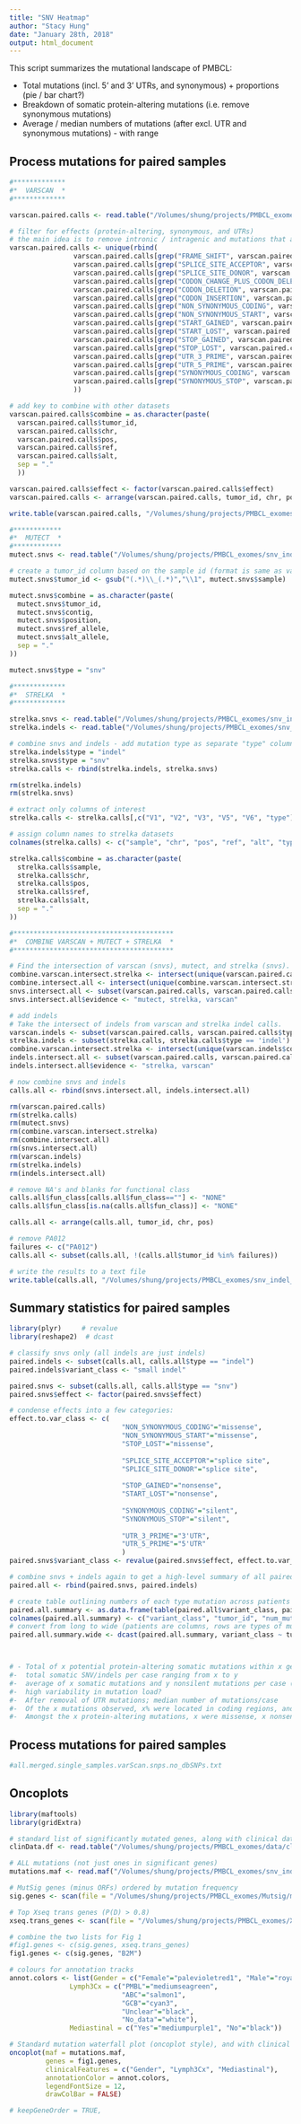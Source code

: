 ```yaml
---
title: "SNV Heatmap"
author: "Stacy Hung"
date: "January 28th, 2018"
output: html_document
---
```


This script summarizes the mutational landscape of PMBCL:

* Total mutations (incl. 5' and 3' UTRs, and synonymous) + proportions (pie / bar chart?)
* Breakdown of somatic protein-altering mutations (i.e. remove synonymous mutations)
* Average / median numbers of mutations (after excl. UTR and synonymous mutations) - with range

## Process mutations for paired samples

```r
#*************
#*  VARSCAN  *
#*************

varscan.paired.calls <- read.table("/Volumes/shung/projects/PMBCL_exomes/snv_indel_analysis/paired/varscan/varsScan.all.paired-snps_and_indels-somatic_and_no_effect_filters.txt", sep = "\t", header = TRUE, fill = TRUE)

# filter for effects (protein-altering, synonymous, and UTRs)
# the main idea is to remove intronic / intragenic and mutations that are not annotated to have an effect (blank / NONE / EXON)
varscan.paired.calls <- unique(rbind(
                varscan.paired.calls[grep("FRAME_SHIFT", varscan.paired.calls$effect), ],
                varscan.paired.calls[grep("SPLICE_SITE_ACCEPTOR", varscan.paired.calls$effect), ],
                varscan.paired.calls[grep("SPLICE_SITE_DONOR", varscan.paired.calls$effect), ],
                varscan.paired.calls[grep("CODON_CHANGE_PLUS_CODON_DELETION", varscan.paired.calls$effect), ],
                varscan.paired.calls[grep("CODON_DELETION", varscan.paired.calls$effect), ],
                varscan.paired.calls[grep("CODON_INSERTION", varscan.paired.calls$effect), ],
                varscan.paired.calls[grep("NON_SYNONYMOUS_CODING", varscan.paired.calls$effect), ],
                varscan.paired.calls[grep("NON_SYNONYMOUS_START", varscan.paired.calls$effect), ],
                varscan.paired.calls[grep("START_GAINED", varscan.paired.calls$effect), ],
                varscan.paired.calls[grep("START_LOST", varscan.paired.calls$effect), ],
                varscan.paired.calls[grep("STOP_GAINED", varscan.paired.calls$effect), ],
                varscan.paired.calls[grep("STOP_LOST", varscan.paired.calls$effect), ],
                varscan.paired.calls[grep("UTR_3_PRIME", varscan.paired.calls$effect), ],
                varscan.paired.calls[grep("UTR_5_PRIME", varscan.paired.calls$effect), ],
                varscan.paired.calls[grep("SYNONYMOUS_CODING", varscan.paired.calls$effect), ],
                varscan.paired.calls[grep("SYNONYMOUS_STOP", varscan.paired.calls$effect), ]
                ))

# add key to combine with other datasets
varscan.paired.calls$combine = as.character(paste(
  varscan.paired.calls$tumor_id, 
  varscan.paired.calls$chr, 
  varscan.paired.calls$pos, 
  varscan.paired.calls$ref,
  varscan.paired.calls$alt,
  sep = "."
  ))

varscan.paired.calls$effect <- factor(varscan.paired.calls$effect)
varscan.paired.calls <- arrange(varscan.paired.calls, tumor_id, chr, pos)

write.table(varscan.paired.calls, "/Volumes/shung/projects/PMBCL_exomes/snv_indel_analysis/paired/varscan/varsScan.all.paired-snps_and_indels-protein_altering_OR_synonymous_or_UTRs.txt", sep = "\t", quote = FALSE, row.names = FALSE)

#************
#*  MUTECT  *
#************
mutect.snvs <- read.table("/Volumes/shung/projects/PMBCL_exomes/snv_indel_analysis/paired/mutect/mutect.all.snps.pass.txt", sep = "\t", header = TRUE, fill = TRUE)

# create a tumor_id column based on the sample id (format is same as varscan, but without scroll letter)
mutect.snvs$tumor_id <- gsub("(.*)\\_(.*)","\\1", mutect.snvs$sample)

mutect.snvs$combine = as.character(paste(
  mutect.snvs$tumor_id,
  mutect.snvs$contig,
  mutect.snvs$position,
  mutect.snvs$ref_allele,
  mutect.snvs$alt_allele,
  sep = "."
))

mutect.snvs$type = "snv"

#*************
#*  STRELKA  *
#*************

strelka.snvs <- read.table("/Volumes/shung/projects/PMBCL_exomes/snv_indel_analysis/paired/strelka/all.passed.somatic.snvs.vcf", sep = "\t", header = FALSE)
strelka.indels <- read.table("/Volumes/shung/projects/PMBCL_exomes/snv_indel_analysis/paired/strelka/all.passed.somatic.indels.vcf", sep = "\t", header = FALSE)

# combine snvs and indels - add mutation type as separate "type" column
strelka.indels$type = "indel"
strelka.snvs$type = "snv"
strelka.calls <- rbind(strelka.indels, strelka.snvs)

rm(strelka.indels)
rm(strelka.snvs)

# extract only columns of interest
strelka.calls <- strelka.calls[,c("V1", "V2", "V3", "V5", "V6", "type")]

# assign column names to strelka datasets
colnames(strelka.calls) <- c("sample", "chr", "pos", "ref", "alt", "type")

strelka.calls$combine = as.character(paste(
  strelka.calls$sample,
  strelka.calls$chr,
  strelka.calls$pos,
  strelka.calls$ref,
  strelka.calls$alt,
  sep = "."
))

#****************************************
#*  COMBINE VARSCAN + MUTECT + STRELKA  *
#****************************************

# Find the intersection of varscan (snvs), mutect, and strelka (snvs).
combine.varscan.intersect.strelka <- intersect(unique(varscan.paired.calls$combine), unique(strelka.calls$combine))
combine.intersect.all <- intersect(unique(combine.varscan.intersect.strelka), unique(mutect.snvs$combine))
snvs.intersect.all <- subset(varscan.paired.calls, varscan.paired.calls$combine %in% combine.intersect.all)
snvs.intersect.all$evidence <- "mutect, strelka, varscan"

# add indels
# Take the intersect of indels from varscan and strelka indel calls.
varscan.indels <- subset(varscan.paired.calls, varscan.paired.calls$type == 'indel')
strelka.indels <- subset(strelka.calls, strelka.calls$type == 'indel')
combine.varscan.intersect.strelka <- intersect(unique(varscan.indels$combine), unique(strelka.indels$combine))
indels.intersect.all <- subset(varscan.paired.calls, varscan.paired.calls$combine %in% combine.varscan.intersect.strelka)
indels.intersect.all$evidence <- "strelka, varscan"

# now combine snvs and indels
calls.all <- rbind(snvs.intersect.all, indels.intersect.all)

rm(varscan.paired.calls)
rm(strelka.calls)
rm(mutect.snvs)
rm(combine.varscan.intersect.strelka)
rm(combine.intersect.all)
rm(snvs.intersect.all)
rm(varscan.indels)
rm(strelka.indels)
rm(indels.intersect.all)

# remove NA's and blanks for functional class
calls.all$fun_class[calls.all$fun_class==""] <- "NONE"
calls.all$fun_class[is.na(calls.all$fun_class)] <- "NONE"

calls.all <- arrange(calls.all, tumor_id, chr, pos)

# remove PA012
failures <- c("PA012")
calls.all <- subset(calls.all, !(calls.all$tumor_id %in% failures))

# write the results to a text file
write.table(calls.all, "/Volumes/shung/projects/PMBCL_exomes/snv_indel_analysis/paired/calls.integration/snv_indels-integration-protein_altering_OR_synonymous_OR_UTRs.txt", sep = "\t", quote = FALSE, row.names = FALSE)
```

## Summary statistics for paired samples
```r
library(plyr)     # revalue
library(reshape2)  # dcast

# classify snvs only (all indels are just indels)
paired.indels <- subset(calls.all, calls.all$type == "indel")
paired.indels$variant_class <- "small indel"

paired.snvs <- subset(calls.all, calls.all$type == "snv")
paired.snvs$effect <- factor(paired.snvs$effect)

# condense effects into a few categories:
effect.to.var_class <- c(
                            "NON_SYNONYMOUS_CODING"="missense",
                            "NON_SYNONYMOUS_START"="missense",
                            "STOP_LOST"="missense",
                            
                            "SPLICE_SITE_ACCEPTOR"="splice site",
                            "SPLICE_SITE_DONOR"="splice site",
                            
                            "STOP_GAINED"="nonsense",
                            "START_LOST"="nonsense",
                            
                            "SYNONYMOUS_CODING"="silent",
                            "SYNONYMOUS_STOP"="silent",
                            
                            "UTR_3_PRIME"="3'UTR",
                            "UTR_5_PRIME"="5'UTR"
                            )
paired.snvs$variant_class <- revalue(paired.snvs$effect, effect.to.var_class)

# combine snvs + indels again to get a high-level summary of all paired mutations
paired.all <- rbind(paired.snvs, paired.indels)

# create table outlining numbers of each type mutation across patients
paired.all.summary <- as.data.frame(table(paired.all$variant_class, paired.all$tumor_id))
colnames(paired.all.summary) <- c("variant_class", "tumor_id", "num_mutations")
# convert from long to wide (patients are columns, rows are types of mutations)
paired.all.summary.wide <- dcast(paired.all.summary, variant_class ~ tumor_id, value.var = "num_mutations")



# -	Total of x potential protein-altering somatic mutations within x genes (x missense mutations, x nonsense mutations, x small indels, x non-exonic [5’ or 3’ UTR]) (or as percentages)
#-	total somatic SNV/indels per case ranging from x to y
#-	average of x somatic mutations and y nonsilent mutations per case (range ?)
#-	high variability in mutation load?
#-	After removal of UTR mutations; median number of mutations/case
#-	Of the x mutations observed, x% were located in coding regions, and x% in UTRs
#-	Amongst the x protein-altering mutations, x were missense, x nonsense, x splice site, and x small indels

```

## Process mutations for paired samples

```r
#all.merged.single_samples.varScan.snps.no_dbSNPs.txt


```


## Oncoplots

```r
library(maftools)
library(gridExtra)

# standard list of significantly mutated genes, along with clinical data annotations
clinData.df <- read.table("/Volumes/shung/projects/PMBCL_exomes/data/clinData.v2.txt", sep = "\t", header = TRUE)

# ALL mutations (not just ones in significant genes)
mutations.maf <- read.maf("/Volumes/shung/projects/PMBCL_exomes/snv_indel_analysis/maf/mutation_summary-paired_and_unpaired.maf", clinicalData = clinData.df)

# MutSig genes (minus ORFs) ordered by mutation frequency
sig.genes <- scan(file = "/Volumes/shung/projects/PMBCL_exomes/Mutsig/mutsig_output/pairs/ensembl_ids_with_coverage_data_v3/sig.genes.no_orfs.txt", what = 'character')

# Top Xseq trans genes (P(D) > 0.8)
xseq.trans_genes <- scan(file = "/Volumes/shung/projects/PMBCL_exomes/XSeq/analysis/trans/trans-analysis-top_genes.txt", what = 'character')

# combine the two lists for Fig 1
#fig1.genes <- c(sig.genes, xseq.trans_genes)
fig1.genes <- c(sig.genes, "B2M")

# colours for annotation tracks
annot.colors <- list(Gender = c("Female"="palevioletred1", "Male"="royalblue1"),
               Lymph3Cx = c("PMBL"="mediumseagreen", 
                            "ABC"="salmon1", 
                            "GCB"="cyan3", 
                            "Unclear"="black", 
                            "No_data"="white"),
               Mediastinal = c("Yes"="mediumpurple1", "No"="black"))

# Standard mutation waterfall plot (oncoplot style), and with clinical annotations
oncoplot(maf = mutations.maf, 
         genes = fig1.genes, 
         clinicalFeatures = c("Gender", "Lymph3Cx", "Mediastinal"),
         annotationColor = annot.colors, 
         legendFontSize = 12, 
         drawColBar = FALSE)

# keepGeneOrder = TRUE,
```
